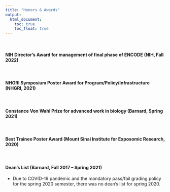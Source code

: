 ```yaml
---
title: "Honors & Awards"
output: 
  html_document:
    toc: true
    toc_float: true
---
```


<br>

#### NIH Director’s Award for management of final phase of ENCODE (NIH, Fall 2022)

<br>

#### NHGRI Symposium Poster Award for Program/Policy/Infrastructure (NHGRI, 2021)

<br>

#### Constance Von Wahl Prize for advanced work in biology (Barnard, Spring 2021)

<br>

#### Best Trainee Poster Award (Mount Sinai Institute for Exposomic Research, 2020)

<br>

#### Dean’s List (Barnard, Fall 2017 – Spring 2021)
* Due to COVID-19 pandemic and the mandatory pass/fail grading policy for the spring 2020 semester, there was no dean's list for spring 2020.


